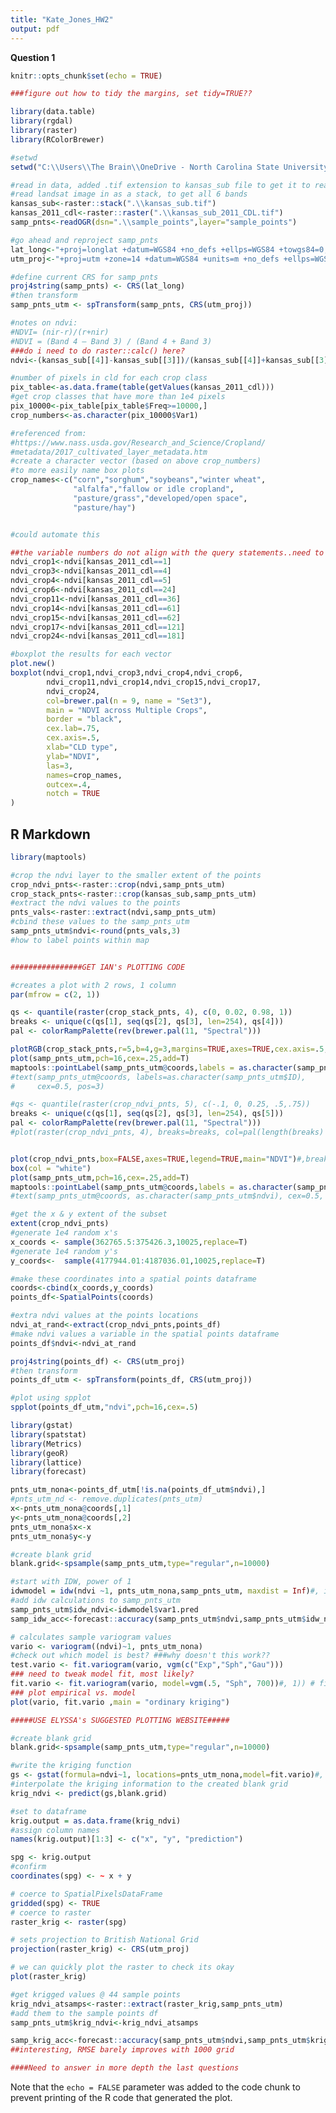```yaml
---
title: "Kate_Jones_HW2"
output: pdf
---
```

**Question 1**
```r
knitr::opts_chunk$set(echo = TRUE)

###figure out how to tidy the margins, set tidy=TRUE??

library(data.table)
library(rgdal)
library(raster)
library(RColorBrewer)

#setwd
setwd("C:\\Users\\The Brain\\OneDrive - North Carolina State University\\F2019 - Classes\\GIS 713\\HW\\GIS-713-HW2\\")

#read in data, added .tif extension to kansas_sub file to get it to read properly
#read landsat image in as a stack, to get all 6 bands
kansas_sub<-raster::stack(".\\kansas_sub.tif")
kansas_2011_cdl<-raster::raster(".\\kansas_sub_2011_CDL.tif")
samp_pnts<-readOGR(dsn=".\\sample_points",layer="sample_points")

#go ahead and reproject samp_pnts
lat_long<-"+proj=longlat +datum=WGS84 +no_defs +ellps=WGS84 +towgs84=0,0,0"
utm_proj<-"+proj=utm +zone=14 +datum=WGS84 +units=m +no_defs +ellps=WGS84 +towgs84=0,0,0 "

#define current CRS for samp_pnts
proj4string(samp_pnts) <- CRS(lat_long)
#then transform
samp_pnts_utm <- spTransform(samp_pnts, CRS(utm_proj))

#notes on ndvi:
#NDVI= (nir-r)/(r+nir)
#NDVI = (Band 4 – Band 3) / (Band 4 + Band 3)
###do i need to do raster::calc() here? 
ndvi<-(kansas_sub[[4]]-kansas_sub[[3]])/(kansas_sub[[4]]+kansas_sub[[3]])

#number of pixels in cld for each crop class
pix_table<-as.data.frame(table(getValues(kansas_2011_cdl)))
#get crop classes that have more than 1e4 pixels
pix_10000<-pix_table[pix_table$Freq>=10000,]
crop_numbers<-as.character(pix_10000$Var1)

#referenced from: 
#https://www.nass.usda.gov/Research_and_Science/Cropland/
#metadata/2017_cultivated_layer_metadata.htm
#create a character vector (based on above crop_numbers) 
#to more easily name box plots
crop_names<-c("corn","sorghum","soybeans","winter wheat",
              "alfalfa","fallow or idle cropland",
              "pasture/grass","developed/open space",
              "pasture/hay")


#could automate this

##the variable numbers do not align with the query statements..need to fix
ndvi_crop1<-ndvi[kansas_2011_cdl==1]
ndvi_crop3<-ndvi[kansas_2011_cdl==4]
ndvi_crop4<-ndvi[kansas_2011_cdl==5]
ndvi_crop6<-ndvi[kansas_2011_cdl==24]
ndvi_crop11<-ndvi[kansas_2011_cdl==36]
ndvi_crop14<-ndvi[kansas_2011_cdl==61]
ndvi_crop15<-ndvi[kansas_2011_cdl==62]
ndvi_crop17<-ndvi[kansas_2011_cdl==121]
ndvi_crop24<-ndvi[kansas_2011_cdl==181]

#boxplot the results for each vector
plot.new()
boxplot(ndvi_crop1,ndvi_crop3,ndvi_crop4,ndvi_crop6,
        ndvi_crop11,ndvi_crop14,ndvi_crop15,ndvi_crop17,
        ndvi_crop24,
        col=brewer.pal(n = 9, name = "Set3"),
        main = "NDVI across Multiple Crops",
        border = "black",
        cex.lab=.75,
        cex.axis=.5,
        xlab="CLD type",
        ylab="NDVI",
        las=3,
        names=crop_names,
        outcex=.4,
        notch = TRUE
)

```

## R Markdown
```r

library(maptools)

#crop the ndvi layer to the smaller extent of the points
crop_ndvi_pnts<-raster::crop(ndvi,samp_pnts_utm)
crop_stack_pnts<-raster::crop(kansas_sub,samp_pnts_utm)
#extract the ndvi values to the points
pnts_vals<-raster::extract(ndvi,samp_pnts_utm)
#cbind these values to the samp_pnts_utm
samp_pnts_utm$ndvi<-round(pnts_vals,3)
#how to label points within map


################GET IAN's PLOTTING CODE

#creates a plot with 2 rows, 1 column
par(mfrow = c(2, 1))

qs <- quantile(raster(crop_stack_pnts, 4), c(0, 0.02, 0.98, 1))
breaks <- unique(c(qs[1], seq(qs[2], qs[3], len=254), qs[4]))
pal <- colorRampPalette(rev(brewer.pal(11, "Spectral")))

plotRGB(crop_stack_pnts,r=5,b=4,g=3,margins=TRUE,axes=TRUE,cex.axis=.5,stretch="lin",main="False Color: Bands 5,4,3")#, breaks=breaks, col=pal(length(breaks) - 1),axes=TRUE, stretch="lin")
plot(samp_pnts_utm,pch=16,cex=.25,add=T)
maptools::pointLabel(samp_pnts_utm@coords,labels = as.character(samp_pnts_utm$ndvi), cex = 0.5)
#text(samp_pnts_utm@coords, labels=as.character(samp_pnts_utm$ID), 
#     cex=0.5, pos=3)

#qs <- quantile(raster(crop_ndvi_pnts, 5), c(-.1, 0, 0.25, .5,.75))
breaks <- unique(c(qs[1], seq(qs[2], qs[3], len=254), qs[5]))
pal <- colorRampPalette(rev(brewer.pal(11, "Spectral")))
#plot(raster(crop_ndvi_pnts, 4), breaks=breaks, col=pal(length(breaks) - 1))


plot(crop_ndvi_pnts,box=FALSE,axes=TRUE,legend=TRUE,main="NDVI")#,breaks=breaks, col=pal(length(breaks) - 1), stretch="lin")
box(col = "white") 
plot(samp_pnts_utm,pch=16,cex=.25,add=T)
maptools::pointLabel(samp_pnts_utm@coords,labels = as.character(samp_pnts_utm$ndvi), cex = 0.5)
#text(samp_pnts_utm@coords, as.character(samp_pnts_utm$ndvi), cex=0.5, pos=3)

```


```r
#get the x & y extent of the subset
extent(crop_ndvi_pnts)
#generate 1e4 random x's
x_coords <- sample(362765.5:375426.3,10025,replace=T)
#generate 1e4 random y's
y_coords<-  sample(4177944.01:4187036.01,10025,replace=T)

#make these coordinates into a spatial points dataframe
coords<-cbind(x_coords,y_coords)
points_df<-SpatialPoints(coords)

#extra ndvi values at the points locations
ndvi_at_rand<-extract(crop_ndvi_pnts,points_df)
#make ndvi values a variable in the spatial points dataframe
points_df$ndvi<-ndvi_at_rand

proj4string(points_df) <- CRS(utm_proj)
#then transform
points_df_utm <- spTransform(points_df, CRS(utm_proj))

#plot using spplot
spplot(points_df_utm,"ndvi",pch=16,cex=.5)

```


```r
library(gstat)
library(spatstat)
library(Metrics)
library(geoR)
library(lattice)
library(forecast)

pnts_utm_nona<-points_df_utm[!is.na(points_df_utm$ndvi),]
#pnts_utm_nd <- remove.duplicates(pnts_utm)
x<-pnts_utm_nona@coords[,1]
y<-pnts_utm_nona@coords[,2]
pnts_utm_nona$x<-x
pnts_utm_nona$y<-y

#create blank grid 
blank.grid<-spsample(samp_pnts_utm,type="regular",n=10000)

#start with IDW, power of 1
idwmodel = idw(ndvi ~1, pnts_utm_nona,samp_pnts_utm, maxdist = Inf)#, idp = 2) 
#add idw calculations to samp_pnts_utm
samp_pnts_utm$idw_ndvi<-idwmodel$var1.pred
samp_idw_acc<-forecast::accuracy(samp_pnts_utm$ndvi,samp_pnts_utm$idw_ndvi)

# calculates sample variogram values 
vario <- variogram((ndvi)~1, pnts_utm_nona)
#check out which model is best? ###why doesn't this work??
test.vario <- fit.variogram(vario, vgm(c("Exp","Sph","Gau")))
### need to tweak model fit, most likely?
fit.vario <- fit.variogram(vario, model=vgm(.5, "Sph", 700))#, 1)) # fit model
### plot empirical vs. model
plot(vario, fit.vario ,main = "ordinary kriging")

#####USE ELYSSA's SUGGESTED PLOTTING WEBSITE#####

#create blank grid 
blank.grid<-spsample(samp_pnts_utm,type="regular",n=10000)

#write the kriging function
gs <- gstat(formula=ndvi~1, locations=pnts_utm_nona,model=fit.vario)#, nmax=5, set=list(idp = 0))
#interpolate the kriging information to the created blank grid
krig_ndvi <- predict(gs,blank.grid)

#set to dataframe
krig.output = as.data.frame(krig_ndvi)
#assign column names
names(krig.output)[1:3] <- c("x", "y", "prediction")

spg <- krig.output
#confirm
coordinates(spg) <- ~ x + y

# coerce to SpatialPixelsDataFrame
gridded(spg) <- TRUE
# coerce to raster
raster_krig <- raster(spg)

# sets projection to British National Grid
projection(raster_krig) <- CRS(utm_proj)

# we can quickly plot the raster to check its okay
plot(raster_krig)

#get krigged values @ 44 sample points
krig_ndvi_atsamps<-raster::extract(raster_krig,samp_pnts_utm)
#add them to the sample points df
samp_pnts_utm$krig_ndvi<-krig_ndvi_atsamps

samp_krig_acc<-forecast::accuracy(samp_pnts_utm$ndvi,samp_pnts_utm$krig_ndvi)
##interesting, RMSE barely improves with 1000 grid

####Need to answer in more depth the last questions

```

Note that the `echo = FALSE` parameter was added to the code chunk to prevent printing of the R code that generated the plot.
